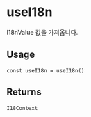 
<Meta title="triple-web / useI18n" />

# useI18n

I18nValue 값을 가져옵니다.

## Usage

```tsx
const useI18n = useI18n()
```

## Returns

`I18Context`
